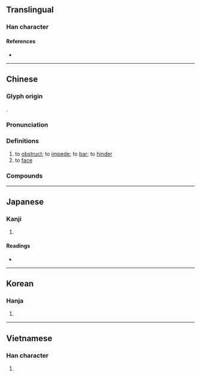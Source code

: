 {{also|拦}}
{{character info}}
==Translingual==

===Han character===
{{Han char|rn=64|rad=手|as=17|sn=20|four=57020|canj=QANW|ids=⿰扌闌}}

====References====
* {{Han ref|kx=0462.480|dkj=12977|dj=0812.070|hdz=31986.050|uh=6514|ud=25876|bh=C464|bd=50276}}

----

==Chinese==
{{zh-forms|s=拦}}

===Glyph origin===
{{Han etym}}
{{Han compound|手|闌|t1=hands|ls=psc}}.

===Pronunciation===
{{zh-pron
|m=lán
|c=laan4
|h=pfs=làn
|md=
|mn=lân/qz,tw,xm:nôa/zz:nâ/tw:âⁿ
|mn_note=lân - literary; nôa/nâ - vernacular; âⁿ - 含 is used in the Mainland
|w=
|mc=y
|oc=y
|cat=v
}}

===Definitions===
{{zh-hanzi}}

# to [[obstruct]]; to [[impede]]; to [[bar]]; to [[hinder]]
# to [[face]]

===Compounds===
{{zh-der|口沒遮攔|巴攔|口無遮攔|攔前斷後|棚攔|攔擊|攔腰|沒遮攔|攔道木|攔截|打攔頭雷|攔門|攔路|攔詞抵辯|攔詞|攔劫|攔阻|攔蓄|攔縱|攔截機|打攔|攔下|攔洪壩|攔網|攔截網|攔擋|攔河壩|攔當|攔櫃|打把攔|攔住|當攔|攔路虎|攔沙壩|攔關|攔門鍾|橫攔豎擋|攔門牆兒|攔車|頭攔|阻攔|遮攔}}

{{zh-cat|Elementary}}

----

==Japanese==

===Kanji===
{{ja-kanji|grade=|rs=手17}}

# {{rfdef|ja|sort=手17}}

====Readings====
* {{ja-readings|on=[[らん]] (ran)|kun=[[さえぎる]] (saegiru)}}

----

==Korean==

===Hanja===
{{ko-hanja|hangeul=[[란]]>[[난]]|eumhun=|rv=ran>nan|mr=ran>nan|y=lan>nan}}

# {{rfdef|ko|sort=手17}}

----

==Vietnamese==

===Han character===
{{vi-hantu|[[dan]], [[dang]], [[dàn]], [[lan]], [[đan]]|rs=手17}}

# {{rfdef|vi|sort=手17}}